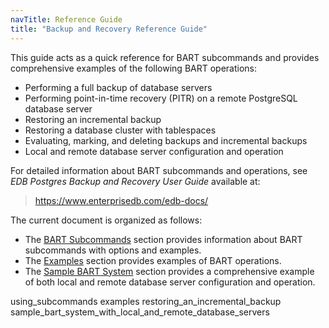 ```yaml
---
navTitle: Reference Guide
title: "Backup and Recovery Reference Guide"
---
```


This guide acts as a quick reference for BART subcommands and provides comprehensive examples of the following BART operations:

-   Performing a full backup of database servers
-   Performing point-in-time recovery (PITR) on a remote PostgreSQL database server
-   Restoring an incremental backup
-   Restoring a database cluster with tablespaces
-   Evaluating, marking, and deleting backups and incremental backups
-   Local and remote database server configuration and operation

For detailed information about BART subcommands and operations, see *EDB Postgres Backup and Recovery User Guide* available at:

> <https://www.enterprisedb.com/edb-docs/>

The current document is organized as follows:

-   The [BART Subcommands](01_using_subcommands/#using_bart_subcommands) section provides information about BART subcommands with options and examples.
-   The [Examples](#examples) section provides examples of BART operations.
-   The [Sample BART System](#sample_bart_system_with_local_and_remote_database_servers) section provides a comprehensive example of both local and remote database server configuration and operation.

<div class="toctree" maxdepth="5">

using_subcommands examples restoring_an_incremental_backup sample_bart_system_with_local_and_remote_database_servers

</div>
